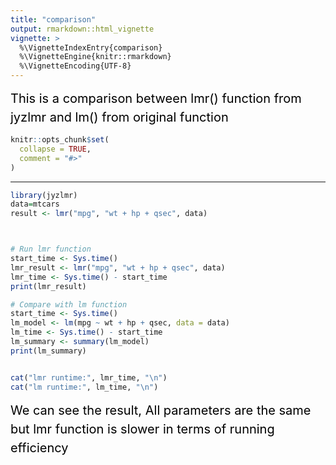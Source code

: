 ```yaml
---
title: "comparison"
output: rmarkdown::html_vignette
vignette: >
  %\VignetteIndexEntry{comparison}
  %\VignetteEngine{knitr::rmarkdown}
  %\VignetteEncoding{UTF-8}
---
```

<div style="font-size: 20px; color: black; line-height: 1.5;"> This is a comparison between lmr() function from jyzlmr and lm() from original function </div>

```r
knitr::opts_chunk$set(
  collapse = TRUE,
  comment = "#>"
)
```
----------------------------------------------------------------

```r

library(jyzlmr)
data=mtcars
result <- lmr("mpg", "wt + hp + qsec", data)



# Run lmr function
start_time <- Sys.time()
lmr_result <- lmr("mpg", "wt + hp + qsec", data)
lmr_time <- Sys.time() - start_time
print(lmr_result)

# Compare with lm function
start_time <- Sys.time()
lm_model <- lm(mpg ~ wt + hp + qsec, data = data)
lm_time <- Sys.time() - start_time
lm_summary <- summary(lm_model)
print(lm_summary)


cat("lmr runtime:", lmr_time, "\n")
cat("lm runtime:", lm_time, "\n")


```

<div style="font-size: 20px; color: black; line-height: 1.5;"> We can see the result, All parameters are the same but lmr function is slower in terms of running efficiency  </div>
